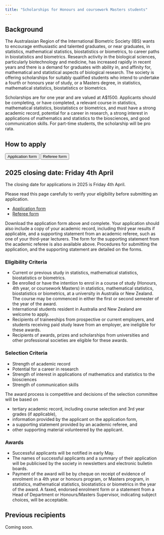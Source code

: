 ```yaml
---
title: "Scholarships for Honours and coursework Masters students"
---
```


## Background

The Australasian Region of the International Biometric Society (IBS) wants to encourage enthusiastic and talented graduates, or near graduates, in statistics, mathematical statistics, biostatistics or biometrics, to career paths in biostatistics and biometrics.  Research activity in the biological sciences, particularly biotechnology and medicine, has increased rapidly in recent years and there is a demand for graduates with ability in, and affinity for, mathematical and statistical aspects of biological research.  The society is offering scholarships for suitably qualified students who intend to undertake a fourth or honours year of study, or a Masters degree, in statistics, mathematical statistics, biostatistics or biometrics.

Scholarships are for one year and are valued at A$1500.  Applicants should be completing, or have completed, a relevant course in statistics, mathematical statistics, biostatistics or biometrics, and must have a strong academic record, potential for a career in research, a strong interest in applications of mathematics and statistics to the biosciences, and good communication skills.  For part-time students, the scholarship will be pro rata.

## How to apply

[<button type="button" class="btn btn-primary">Application form</button>](docs/IBS-AR-Scholarships2025-application-form.doc) [<button type="button" class="btn btn-primary">Referee form</button>](docs/IBS-AR-Scholarships2025-referee-form.doc)

:::{.callout-important collapsable=false appearance='default' icon=true}
## 2025 closing date: Friday 4th April

The closing date for applications in 2025 is Friday 4th April.

Please read this page carefully to verify your eligibility before submitting an application. 

:::


- [Application form](docs/IBS-AR-Scholarships2025-application-form.doc)
- [Referee form](docs/IBS-AR-Scholarships2025-referee-form.doc)

Download the application form above and complete. Your application should also include a copy of your academic record, including third year results if applicable, and a supporting statement from an academic referee, such as one of your third-year lecturers. The form for the supporting statement from the academic referee is also available above. Procedures for submitting the application, and the supporting statement are detailed on the forms.

### Eligibility Criteria

- Current or previous study in statistics, mathematical statistics, biostatistics or biometrics.
- Be enrolled or have the intention to enrol in a course of study (Honours, 4th year, or coursework Masters) in statistics, mathematical statistics, biostatistics or biometrics, at a university in Australia or New Zealand.  The course may be commenced in either the first or second semester of the year of the award.
- International students resident in Australia and New Zealand are welcome to apply. 
- Recipients of traineeships from prospective or current employers, and students receiving paid study leave from an employer, are ineligible for these awards.
- Recipients of awards, prizes and scholarships from universities and other professional societies are eligible for these awards. 

### Selection Criteria

- Strength of academic record
- Potential for a career in research
- Strength of interest in applications of mathematics and statistics to the biosciences
- Strength of communication skills

The award process is competitive and decisions of the selection committee will be based on

- tertiary academic record, including course selection and 3rd year grades (if applicable),
- information provided by the applicant on the application form,
- a supporting statement provided by an academic referee, and
- other supporting material volunteered by the applicant. 

### Awards

- Successful applicants will be notified in early May.
- The names of successful applicants and a summary of their application will be publicised by the society in newsletters and electronic bulletin boards.
- Payment of the award will be by cheque on receipt of evidence of enrolment in a 4th year or honours program, or Masters program, in statistics, mathematical statistics, biostatistics or biometrics in the year of the award. A faxed, endorsed enrolment form or a statement from a Head of Department or Honours/Masters Supervisor, indicating subject choices, will be acceptable.

## Previous recipients

Coming soon.
